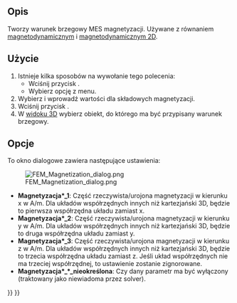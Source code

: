 <languages/>

{{Docnav
|[[FEM_ConstraintCurrentDensity/pl|Warunek brzegowy gęstości prądu]]
|[[FEM_ElectricChargeDensity/pl|Gęstość ładunku elektrycznego]]
|[[FEM_Workbench/pl|środowisko pracy MES]]
|IconL=FEM_ConstraintCurrentDensity.svg
|IconR=FEM_ConstraintElectricChargeDensity.svg
|IconC=Workbench_FEM.svg
}}

{{GuiCommandContainer|
{{GuiCommand/pl
|Name=FEM ConstraintMagnetization
|Name/pl=MES: Warunek brzegowy magnetyzacji
|MenuLocation=Model → Warunki brzegowe elektromagnetyczne → Warunek brzegowy magnetyzacji
|Workbenches=[[FEM_Workbench/pl|MES]]
|Version=0.21
|SeeAlso=[[FEM_EquationMagnetodynamic/pl|Równanie magnetodynamiczne]], [[FEM_EquationMagnetodynamic2D/pl|Równanie magnetodynamiczne 2D]]
}}
{{GuiCommandFemInfo/pl
|Solvers=Elmer
}}
}}

<span id="Description"></span>
==Opis==

Tworzy warunek brzegowy MES magnetyzacji. Używane z równaniem [[FEM_EquationMagnetodynamic/pl|magnetodynamicznym]] i [[FEM_EquationMagnetodynamic2D/pl|magnetodynamicznym 2D]].

<span id="Usage"></span>
==Użycie==

# Istnieje kilka sposobów na wywołanie tego polecenia:
#* Wciśnij przycisk {{Button|[[Image:FEM_ConstraintMagnetization.svg|16px]] [[FEM_ConstraintMagnetization/pl|Warunek brzegowy magnetyzacji]]}}.
#* Wybierz opcję {{MenuCommand|Model → Warunki brzegowe elektromagnetyczne → [[Image:FEM_ConstraintMagnetization.svg|16px]] Warunek brzegowy magnetyzacji}} z menu.
# Wybierz i wprowadź wartości dla składowych magnetyzacji.
# Wciśnij przycisk {{Button|Dodaj}}.
# W [[3D_view/pl|widoku 3D]] wybierz obiekt, do którego ma być przypisany warunek brzegowy.

<span id="Options"></span>
==Opcje==

To okno dialogowe zawiera następujące ustawienia:

[[Image:FEM_Magnetization_dialog.png]]

* '''Magnetyzacja*_1''': Część rzeczywista/urojona magnetyzacji w kierunku x w A/m. Dla układów współrzędnych innych niż kartezjański 3D, będzie to pierwsza współrzędna układu zamiast x.
* '''Magnetyzacja*_2''': Część rzeczywista/urojona magnetyzacji w kierunku y w A/m. Dla układów współrzędnych innych niż kartezjański 3D, będzie to druga współrzędna układu zamiast y.
* '''Magnetyzacja*_3''': Część rzeczywista/urojona magnetyzacji w kierunku z w A/m. Dla układów współrzędnych innych niż kartezjański 3D, będzie to trzecia współrzędna układu zamiast z. Jeśli układ współrzędnych nie ma trzeciej współrzędnej, to ustawienie zostanie zignorowane.
* '''Magnetyzacja*_*_nieokreślona''': Czy dany parametr ma być wyłączony (traktowany jako niewiadoma przez solver). 


{{Docnav
|[[FEM_ConstraintCurrentDensity/pl|Warunek brzegowy gęstości prądu]]
|[[FEM_ElectricChargeDensity/pl|Gęstość ładunku elektrycznego]]
|[[FEM_Workbench/pl|środowisko pracy MES]]
|IconL=FEM_ConstraintCurrentDensity.svg
|IconR=FEM_ConstraintElectricChargeDensity.svg
|IconC=Workbench_FEM.svg
}}

{{FEM Tools navi{{#translation:}}}}
{{Userdocnavi{{#translation:}}}}